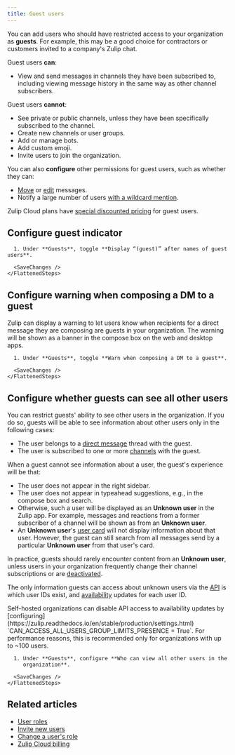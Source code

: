 ```yaml
---
title: Guest users
---
```



You can add users who should have restricted access to your organization as
**guests**. For example, this may be a good choice for contractors or customers
invited to a company's Zulip chat.

Guest users **can**:

* View and send messages in channels they have been subscribed to, including
  viewing message history in the same way as other channel subscribers.

Guest users **cannot**:

* See private or public channels, unless they have been specifically subscribed
  to the channel.
* Create new channels or user groups.
* Add or manage bots.
* Add custom emoji.
* Invite users to join the organization.

You can also **configure** other permissions for guest users, such as whether they
can:

* [Move](/help/restrict-moving-messages) or
  [edit](/help/restrict-message-editing-and-deletion) messages.
* Notify a large number of users [with a wildcard
  mention](/help/restrict-wildcard-mentions).

Zulip Cloud plans have [special discounted
pricing](/help/zulip-cloud-billing#temporary-users-and-guests) for guest users.

## Configure guest indicator

<Tabs>
  <TabItem label="Desktop/Web">
    <FlattenedSteps>
      <NavigationSteps target="settings/organization-permissions" />

      1. Under **Guests**, toggle **Display “(guest)” after names of guest users**.

      <SaveChanges />
    </FlattenedSteps>
  </TabItem>
</Tabs>

## Configure warning when composing a DM to a guest

Zulip can display a warning to let users know when recipients for a direct
message they are composing are guests in your organization. The warning will be
shown as a banner in the compose box on the web and desktop apps.

<Tabs>
  <TabItem label="Desktop/Web">
    <FlattenedSteps>
      <NavigationSteps target="settings/organization-permissions" />

      1. Under **Guests**, toggle **Warn when composing a DM to a guest**.

      <SaveChanges />
    </FlattenedSteps>
  </TabItem>
</Tabs>

## Configure whether guests can see all other users

<CloudPlusOnly />

You can restrict guests' ability to see other users in the organization. If you
do so, guests will be able to see information about other users only in the
following cases:

* The user belongs to a [direct message](/help/direct-messages) thread with the
  guest.
* The user is subscribed to one or more [channels](/help/introduction-to-channels) with
  the guest.

When a guest cannot see information about a user, the guest's experience will be
that:

* The user does not appear in the right sidebar.
* The user does not appear in typeahead suggestions, e.g., in the compose box
  and search.
* Otherwise, such a user will be displayed as an **Unknown user** in the Zulip
  app. For example, messages and reactions from a former subscriber of a channel
  will be shown as from an **Unknown user**.
* An **Unknown user**'s [user card](/help/user-cards) will not display
  information about that user. However, the guest can still search from all
  messages send by a particular **Unknown user** from that user's card.

In practice, guests should rarely encounter content from an **Unknown user**,
unless users in your organization frequently change their channel subscriptions
or are [deactivated](/help/deactivate-or-reactivate-a-user).

The only information guests can access about unknown users via the [API](/api/)
is which user IDs exist, and
[availability](/help/status-and-availability) updates for each user ID.

<ZulipTip>
  Self-hosted organizations can disable API access to availability updates
  by [configuring](https://zulip.readthedocs.io/en/stable/production/settings.html)
  `CAN_ACCESS_ALL_USERS_GROUP_LIMITS_PRESENCE = True`. For performance reasons,
  this is recommended only for organizations with up to ~100 users.
</ZulipTip>

<Tabs>
  <TabItem label="Desktop/Web">
    <FlattenedSteps>
      <NavigationSteps target="settings/organization-permissions" />

      1. Under **Guests**, configure **Who can view all other users in the
         organization**.

      <SaveChanges />
    </FlattenedSteps>
  </TabItem>
</Tabs>

## Related articles

* [User roles](/help/user-roles)
* [Invite new users](/help/invite-new-users)
* [Change a user's role](/help/user-roles#change-a-users-role)
* [Zulip Cloud billing](/help/zulip-cloud-billing)
